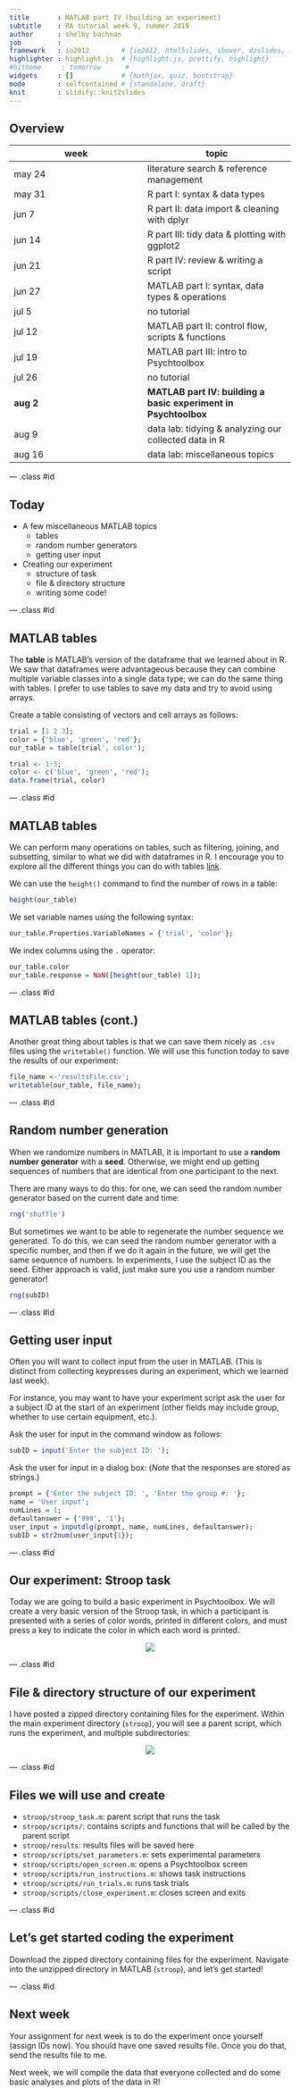 ```yaml
---
title       : MATLAB part IV (building an experiment)
subtitle    : RA tutorial week 9, summer 2019
author      : shelby bachman
job         : 
framework   : io2012        # {io2012, html5slides, shower, dzslides, ...}
highlighter : highlight.js  # {highlight.js, prettify, highlight}
#hitheme     : tomorrow      # 
widgets     : []            # {mathjax, quiz, bootstrap}
mode        : selfcontained # {standalone, draft}
knit        : slidify::knit2slides
---
```


<style>
.title-slide {
  background-color: #bbbcce; /* #EDE0CF; ; #CA9F9D*/
}
strong {
  font-weight: bold;
}
em {
  font-style: italic
}
.title-slide hgroup > h1{
  font-family: 'Oswald';
}

.title-slide hgroup > h2{
  font-family: 'Oswald','Calibri';
}
slide:not(.segue) h2{
  font-family: Trebuchet MS; /*, 'Oswald', sans-serif; */
}
</style>

## Overview

week | topic
--------- |----------
may 24 | literature search & reference management
may 31    | R part I: syntax & data types
jun 7     | R part II: data import & cleaning with dplyr
jun 14    | R part III: tidy data & plotting with ggplot2
jun 21    | R part IV: review & writing a script
jun 27    | MATLAB part I: syntax, data types & operations
jul 5     | no tutorial
jul 12    | MATLAB part II: control flow, scripts & functions
jul 19    | MATLAB part III: intro to Psychtoolbox
jul 26    | no tutorial
**aug 2**     | **MATLAB part IV: building a basic experiment in Psychtoolbox**
aug 9     | data lab: tidying & analyzing our collected data in R
aug 16    | data lab: miscellaneous topics

--- .class #id

## Today

- A few miscellaneous MATLAB topics
    - tables
    - random number generators
    - getting user input
- Creating our experiment
    - structure of task
    - file & directory structure
    - writing some code!

--- .class #id


## MATLAB tables

The **table** is MATLAB's version of the dataframe that we learned about in R. We saw that dataframes were advantageous because they can combine multiple variable classes into a single data type; we can do the same thing with tables. I prefer to use tables to save my data and try to avoid using arrays.

Create a table consisting of vectors and cell arrays as follows:

```r

trial = [1 2 3];
color = {'blue', 'green', 'red'};
our_table = table(trial', color');

```

```r
trial <- 1:3;
color <- c('blue', 'green', 'red');
data.frame(trial, color)
```

--- .class #id 


## MATLAB tables

We can perform many operations on tables, such as filtering, joining, and subsetting, similar to what we did with dataframes in R. I encourage you to explore all the different things you can do with tables [link](https://www.mathworks.com/help/matlab/tables.html).

We can use the `height()` command to find the number of rows in a table:

```r
height(our_table)
```

We set variable names using the following syntax:

```r
our_table.Properties.VariableNames = {'trial', 'color'};
```

We index columns using the `.` operator:

```r
our_table.color 
our_table.response = NaN([height(our_table) 1]);
```

--- .class #id

## MATLAB tables (cont.)

Another great thing about tables is that we can save them nicely as `.csv` files using the `writetable()` function. We will use this function today to save the results of our experiment:

```r
file_name <-'resultsFile.csv';
writetable(our_table, file_name);
```

--- .class #id 

## Random number generation

When we randomize numbers in MATLAB, it is important to use a **random number generator** with a **seed**. Otherwise, we might end up getting sequences of numbers that are identical from one participant to the next.

There are many ways to do this: for one, we can seed the random number generator based on the current date and time:

```r
rng('shuffle')
```

But sometimes we want to be able to regenerate the number sequence we generated. To do this, we can seed the random number generator with a specific number, and then if we do it again in the future, we will get the same sequence of numbers. In experiments, I use the subject ID as the seed. Either approach is valid, just make sure you use a random number generator!

```r
rng(subID)
```

--- .class #id 

## Getting user input

Often you will want to collect input from the user in MATLAB. (This is distinct from collecting keypresses during an experiment, which we learned last week).

For instance, you may want to have your experiment script ask the user for a subject ID at the start of an experiment (other fields may include group, whether to use certain equipment, etc.).

Ask the user for input in the command window as follows:
```r
subID = input('Enter the subject ID: ');
```

Ask the user for input in a dialog box: (*Note* that the responses are stored as strings.)
```r
prompt = {'Enter the subject ID: ', 'Enter the group #: '};
name = 'User input';
numLines = 1;
defaultanswer = {'999', '1'};
user_input = inputdlg(prompt, name, numLines, defaultanswer);
subID = str2num(user_input{1});
```

--- .class #id

## Our experiment: Stroop task

Today we are going to build a basic experiment in Psychtoolbox. We will create a very basic version of the Stroop task, in which a participant is presented with a series of color words, printed in different colors, and must press a key to indicate the color in which each word is printed.

<center>
![](images/stroop_task.png?raw=true)
</center>

--- .class #id 

## File & directory structure of our experiment

I have posted a zipped directory containing files for the experiment. Within the main experiment directory (`stroop`), you will see a parent script, which runs the experiment, and multiple subdirectories:

<center>
![](images/file_structure.png?raw=true)
</center>

--- .class #id 

## Files we will use and create

- `stroop/stroop_task.m`: parent script that runs the task
- `stroop/scripts/`: contains scripts and functions that will be called by the parent script
- `stroop/results`: results files will be saved here
- `stroop/scripts/set_parameters.m`: sets experimental parameters
- `stroop/scripts/open_screen.m`: opens a Psychtoolbox screen
- `stroop/scripts/run_instructions.m`: shows task instructions
- `stroop/scripts/run_trials.m`: runs task trials
- `stroop/scripts/close_experiment.m`: closes screen and exits

--- .class #id 

## Let's get started coding the experiment

Download the zipped directory containing files for the experiment. Navigate into the unzipped directory in MATLAB (`stroop`), and let's get started!

--- .class #id

## Next week

Your assignment for next week is to do the experiment once yourself (assign IDs now). You should have one saved results file. Once you do that, send the results file to me.

Next week, we will compile the data that everyone collected and do some basic analyses and plots of the data in R!
